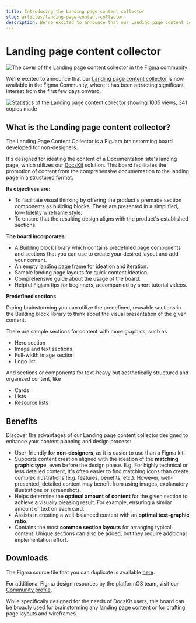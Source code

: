 ```yaml
---
title: Introducing the Landing page content collector 
slug: articles/landing-page-content-collector
description: We're excited to announce that our Landing page content collector is now available in the Figma Community.
---
```

# Landing page content collector

![The cover of the Landing page content collector in the Figma community](./assets/landing-page-content-collectorlanding-page-content-collector.png)

We're excited to announce that our [Landing page content collector](https://www.figma.com/community/file/1293539081924182761) is now available in the Figma Community, where it has been attracting significant interest from the first few days onward.

![Statistics of the Landing page content collector showing 1005 views, 341 copies made](./assets/figma_stats.png)

## What is the Landing page content collector? 

The Landing Page Content Collector is a FigJam brainstorming board developed for non-designers.

It's designed for ideating the content of a Documentation site's landing page, which utilizes our [DocsKit](https://docskit.platformos.com/) solution. This board facilitates the promotion of content from the comprehensive documentation to the landing page in a structured format.

**Its objectives are:**

* To facilitate visual thinking by offering the product's premade section components as building blocks. These are presented in a simplified, low-fidelity wireframe style.
* To ensure that the resulting design aligns with the product's established sections.

**The board incorporates:**

* A Building block library which contains predefined page components and sections that you can use to create your desired layout and add your content.
* An empty landing page frame for ideation and iteration.
* Sample landing page layouts for quick content ideation.
* Comprehensive guide about the usage of the board.
* Helpful Figjam tips for beginners, accompanied by short tutorial videos.

**Predefined sections**

During brainstorming you can utilize the predefined, reusable sections in the Building block library to think about the visual presentation of the given content.

There are sample sections for content with more graphics, such as

* Hero section
* Image and text sections
* Full-width image section
* Logo list

And sections or components for text-heavy but aesthetically structured and organized content, like

* Cards
* Lists
* Resource lists

## Benefits

Discover the advantages of our Landing page content collector designed to enhance your content planning and design process:

* User-friendly **for non-designers**, as it is easier to use than a Figma kit.
* Supports content creation aligned with the ideation of the **matching graphic type**, even before the design phase.
E.g. For highly technical or less detailed content, it's often easier to find matching icons than create complex illustrations (e.g. features, benefits, etc.). However, well-presented, detailed content may benefit from using images, explanatory illustrations or screenshots.
* Helps determine the **optimal amount of content** for the given section to achieve a visually pleasing result. For example, ensuring a similar amount of text on each card.
* Assists in creating a well-balanced content with an **optimal text-graphic ratio**.
* Contains the most **common section layouts** for arranging typical content. Unique sections can also be added, but they require additional implementation effort.

## Downloads

The Figma source file that you can duplicate is available [here](https://www.figma.com/community/file/1293539081924182761/pos-docskit-landing-page-content-collector).

For additional Figma design resources by the platformOS team, visit our [Community profile](https://www.figma.com/@platformos).

While specifically designed for the needs of DocsKit users, this board can be broadly used for brainstorming any landing page content or for crafting page layouts and wireframes.

